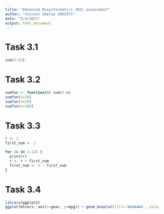 ```yaml
---
title: "Advanced Bioinformatics 2021 assessment"
author: "Vincent Umelue 2002971"
date: "5/4/2021"
output: html_document
---
```


# Task 3.1
```r
sum(5:55)
```

# Task 3.2
```r
sumfun <- function(n) sum(5:n)
sumfun(n=10)
sumfun(n=20)
sumfun(n=100)
```

# Task 3.3
```r
r <- 1
first_num <- 1

for (x in 1:12) {
  print(r)
  r <- r + first_num
  first_num <- r - first_num
}
```

# Task 3.4
```r
library(ggplot2)
ggplot(mtcars, aes(x=gear, y=mpg)) + geom_boxplot(fill='#A4A4A4', color="blue")
```


